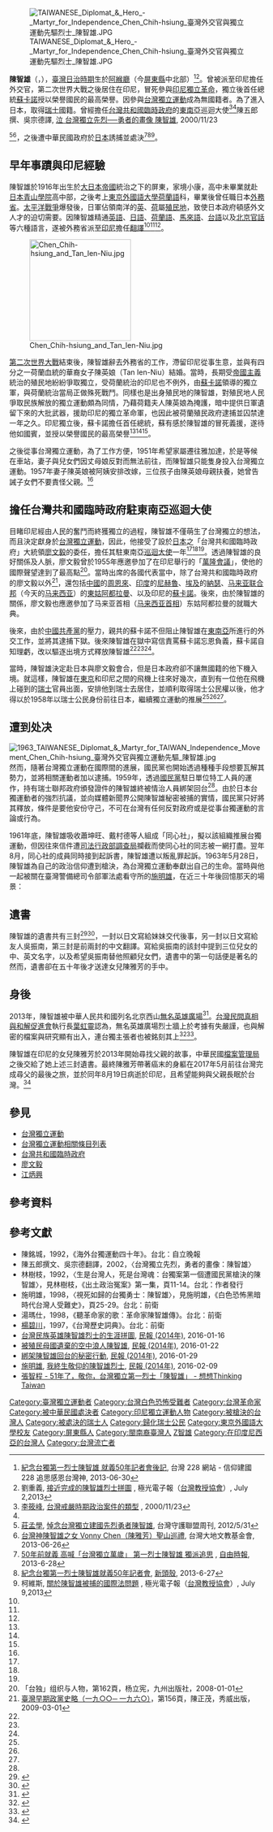{{pp-semi-sock|small=yes}}
{{Infobox Person
| name                      = 陳智雄<br/> Tân Tì-hiông
| image                     = File:TAIWANESE Diplomat & Hero for Independence 臺灣外交官與獨立運動先驅 陳智雄.jpg
| image_size                = 200px
| alt                       = 
| caption                   = 
| native_name               = 
| native_name_lang          = 
| birth_name                = 
| birth_date                = {{Birth date|1916|2|18}}
| birth_place               = {{TWN-JPN}}[[阿緱廳|阿緱廳]]
| baptised                  = 
| disappeared_date          = 
| disappeared_place         = 
| disappeared_status        = 
| death_date                = {{Birth date and age|1963|5|28}}
| death_place               = {{ROC|臺灣省}}[[臺北市|臺北市]][[古亭區|古亭區]][[馬場町|馬場町]]
| death_cause               = 被[[槍決|槍決]]
| body_discovered           = 
| resting_place             = {{TWN}}[[宜蘭縣|宜蘭縣]][[冬山鄉|冬山鄉]]白蓮寺
| resting_place_coordinates = 
| monuments                 = 
| residence                 = 
| nationality               = {{JPN-EMP}}（1916年－1945年）<br/>[[無國籍|無國籍]]（1945年－1958年）<br/>{{SWI}}（1958年－1963年）
| ancestor                  = 
| other_names               = 
| ethnicity                 = 
| citizenship               = 
| education                 = 
| alma_mater                = [[東京外國語大學|東京外国語学校]]
| occupation                = {{JPN-EMP}}[[日本外務省|外務省]]駐印尼外交官（1916－1945）<br />{{flagicon image|Flag of Blue Ground White Sun and Moon.svg}} [[台灣共和國臨時政府|台灣共和國臨時政府]]東南亞巡迴大使
| years_active              = 
| employer                  = 
| organization              = 同心社
| agent                     = 
| known_for                 = 
| notable_works             = 
| style                     = 
| influences                = 
| influenced                = 
| home_town                 = 
| salary                    = 
| net_worth                 = 
| height                    = 
| hair_color                = 
| eye_color                 = 
| measurements              = 
| weight                    = 
| television                = 
| title                     = 
| term                      = 
| predecessor               = 
| successor                 = 
| party                     = 
| movement                  = [[印度尼西亚独立战争|印尼独立运动]]<br />[[台灣獨立運動|台灣獨立運動]]
| opponents                 = 
| boards                    = 
| religion                  = 
| denomination              = 
| criminal_charge           = 
| criminal_penalty          = 
| criminal_status           = 
| spouse                    = 
| partner                   = 陳英娘<ref>{{cite news|url=https://www.rti.org.tw/radio/programMessageView/id/101658
|title=廖文毅與陳智雄|author=陳銘城|publisher=[[中央廣播電台|中央廣播電台]]|date=2019-01-03|language=zh-tw}}</ref>
| children                  = 陳威惠（長子，1947年－）<br>陳雅芳（女，1949年－2017年）<ref>{{cite news|url=http://www.peoplenews.tw/news/be3708be-1f46-410a-b73e-0e1e8ecb06c5
|title=陳智雄之女陳雅芳病逝 憶其父事蹟令受難者感佩|author=政治中心|publisher=[[民報_(2014年)|民報]]|date=2017-08-22|language=zh-tw}}</ref><br>
陳東南（次子，1950年－2013年）<ref name="#1">{{cite web|url=https://www.slideshare.net/mobile/twnathan/20170520-76174572|title=20170520 台獨革命先行者-陳智雄追思手冊}}</ref>
| parents                   = 
| relatives                 = 
| callsign                  = 
| awards                    = 
| signature                 = 
| signature_alt             = 
| signature_size            = 
| module                    = 
| module2                   = 
| module3                   = 
| module4                   = 
| module5                   = 
| module6                   = 
| website                   = 
| footnotes                 = 
| box_width                 = 380px
}}
[[File:TAIWANESE_Diplomat_&_Hero_-_Martyr_for_Independence_Chen_Chih-hsiung_臺灣外交官與獨立運動先驅烈士_陳智雄.JPG|thumb]]

'''陳智雄'''（{{lang-nan|Tân Tì-hiông}}，{{bd|1916年|2月18日|1963年|5月28日|catIdx=Chen陳}}），[[臺灣|臺灣]][[臺灣日治時期|日治時期]]生於[[阿緱廳|阿緱廳]]（今[[屏東縣|屏東縣]]中北部）<ref>[http://www.228.net.tw/index.php?option=com_content&task=view&id=17611&Itemid=71 紀念台獨第一烈士陳智雄 就義50年記者會後記], 台灣 228 網站 - 信仰建國228 追思感恩台灣神, 2013-06-30</ref><ref>劉重義, [http://blog.roodo.com/aurorahope/archives/25345850.html 接近完成的陳智雄烈士拼圖] {{Wayback|url=http://blog.roodo.com/aurorahope/archives/25345850.html |date=20130927213822 }}, 極光電子報（[[台灣教授協會|台灣教授協會]]）, July 2,2013</ref>。曾被派至印尼擔任外交官，第二次世界大戰之後居住在印尼，冒死參與[[印度尼西亞獨立革命|印尼獨立革命]]，獨立後首任總統[[蘇卡諾|蘇卡諾]]授以榮譽國民的最高榮譽。因參與[[台灣獨立運動|台灣獨立運動]]成為無國籍者。為了進入日本，取得[[瑞士|瑞士]]國籍。曾經擔任[[台灣共和國臨時政府|台灣共和國臨時政府]]的[[東南亞|東南亞]]巡迴大使<ref name="李筱峰">[[李筱峰|李筱峰]], [http://www.jimlee.org.tw/article.jsp?b_id=24454&menu_id=4 台灣戒嚴時期政治案件的類型] {{webarchive|url=https://web.archive.org/web/20080918080049/http://www.jimlee.org.tw/article.jsp?b_id=24454&menu_id=4 |date=2008-09-18 }}, 2000/11/23</ref><ref name="陳五郎/吳宗德">陳五郎撰、吳宗德譯, [http://www.taiwanus.net/roger/hero_1.htm 泣 台灣獨立先烈──勇者的畫像 陳智雄], 2000/11/23</ref><ref>[[莊孟學|莊孟學]], [https://docs.google.com/viewer?a=v&pid=sites&srcid=ZGVmYXVsdGRvbWFpbnx0YWl3YW5zaG91aHVsaWFubWVuZ3xneDo0MWI1Njg3Y2MyYjhjNzJl 悼念台灣獨立建國先烈勇者陳智雄], 台灣守護聯盟周刊, 2012/5/31</ref><ref name="陳雅芳">[http://www.taiwantt.org.tw/tw/index.php?option=com_content&task=view&id=7237&Itemid=1 台灣神陳智雄之女 Vonny Chen（陳雅芳）聖山巡禮], 台灣大地文教基金會, 2013-06-26</ref>，之後遭中華民國政府於[[日本|日本]]誘捕並處決<ref>[http://www.libertytimes.com.tw/2013/new/jun/28/today-p9.htm 50年前就義 高喊「台灣獨立萬歲」 第一烈士陳智雄 獨派追思] {{webarchive|url=https://web.archive.org/web/20130710033024/http://www.libertytimes.com.tw/2013/new/jun/28/today-p9.htm |date=2013-07-10 }}, [[自由時報|自由時報]], 2013-6-28</ref><ref>[http://newtalk.tw/blog_read.php?oid=18714 紀念台獨第一烈士陳智雄就義50年記者會‏], [[新頭殼|新頭殼]], 2013-6-27</ref><ref name="國際法">柯維斯, [http://blog.roodo.com/aurorahope/archives/25359074.html 關於陳智雄被捕的國際法問題] {{Wayback|url=http://blog.roodo.com/aurorahope/archives/25359074.html |date=20130927202004 }}, 極光電子報（[[台灣教授協會|台灣教授協會]]）, July 9,2013</ref>。

== 早年事蹟與印尼經驗 ==
陳智雄於1916年出生於[[大日本帝國|大日本帝國]]統治之下的屏東，家境小康，高中未畢業就赴[[日本|日本]][[青山學院大學|青山學院]]高中部，之後考上[[東京外國語大學|東京外國語大學]][[荷蘭語|荷蘭語]]科，畢業後曾任職日本[[日本外務省|外務省]]。[[太平洋戰爭|太平洋戰爭]]爆發後，日軍佔領南洋的[[英國|英]]、[[荷蘭|荷]]屬[[殖民地|殖民地]]，致使日本政府頓感外文人才的迫切需要。因陳智雄精通[[英語|英語]]、[[日語|日語]]、[[荷蘭語|荷蘭語]]、[[馬來語|馬來語]]、[[台語|台語]]以及[[北京官話|北京官話]]等六種語言，遂被外務省派至[[印尼|印尼]]擔任[[翻譯|翻譯]]<ref name="陳雅芳"/><ref name="李筱峰"/><ref name="陳五郎/吳宗德"/>。

[[File:Chen_Chih-hsiung_and_Tan_Ien-Niu.jpg|200px]]

[[第二次世界大戰|第二次世界大戰]]結束後，陳智雄辭去外務省的工作，滯留印尼從事生意，並與有四分之一荷蘭血統的華裔女子陳英娘（Tan Ien-Niu）結婚。當時，長期受[[帝國主義|帝國主義]]統治的殖民地紛紛爭取獨立，受荷蘭統治的印尼也不例外，由[[蘇卡諾|蘇卡諾]]領導的獨立軍，與荷蘭統治當局正做殊死戰鬥。同樣也是出身殖民地的陳智雄，對殖民地人民爭取民族解放的獨立運動頗為同情，乃藉荷籍夫人陳英娘為掩護，暗中提供日軍遺留下來的大批武器，援助印尼的獨立革命軍，也因此被荷蘭殖民政府逮捕並囚禁達一年之久。印尼獨立後，蘇卡諾擔任首任總統，蘇有感於陳智雄的冒死義援，遂待他如國賓，並授以榮譽國民的最高榮譽<ref name="陳雅芳"/><ref name="李筱峰"/><ref name="陳五郎/吳宗德"/>。

之後從事台灣獨立運動，為了工作方便，1951年希望家屬遷往雅加達，於是等候在車站，妻子與兒女們因丈母娘反對而無法前往，而陳智雄只能隻身投入台灣獨立運動。1957年妻子陳英娘被阿姨安排改嫁，三位孩子由陳英娘母親扶養，她曾告誡子女們不要責怪父親。<ref name="#1"/>

== 擔任台灣共和國臨時政府駐東南亞巡迴大使 ==
目睹印尼經由人民的奮鬥而終獲獨立的過程，陳智雄不僅萌生了台灣獨立的想法，而且決定獻身於[[台灣獨立運動|台灣獨立運動]]，因此，他接受了設於[[日本|日本]]之「台灣共和國臨時政府」大統領[[廖文毅|廖文毅]]的委任，擔任其駐東南亞[[巡迴大使|巡迴大使]]一年<ref name="李筱峰"/><ref name="陳五郎/吳宗德"/><ref name="陳雅芳"/>。透過陳智雄的良好關係及人脈，廖文毅曾於1955年應邀參加了在印尼舉行的「[[萬隆會議|萬隆會議]]」，使他的國際聲望達到了最高點<ref>「台独」组织与人物，第162頁，杨立宪，九州出版社，2008-01-01</ref>。當時出席的各國代表當中，除了台灣共和國臨時政府的廖文毅以外<ref>[https://books.google.com.tw/books?id=HAaM_gm4-XsC&pg=PA156 臺灣早期政黨史略（一九○○─ 一九六○）]，第156頁，陳正茂，秀威出版，2009-03-01</ref>，還包括[[中國|中國]]的[[周恩來|周恩來]]、[[印度|印度]]的[[尼赫魯|尼赫魯]]、[[埃及|埃及]]的[[納瑟|納瑟]]、[[马来亚联合邦|马来亚联合邦]]（今天的[[马来西亚|马来西亚]]）的[[東姑阿都拉曼|東姑阿都拉曼]]、以及印尼的[[蘇卡諾|蘇卡諾]]。後來，由於陳智雄的關係，廖文毅也應邀參加了马来亚首相（[[马来西亚首相|马来西亚首相]]）东姑阿都拉曼的就職大典。

後來，由於[[中國共產黨|中國共產黨]]的壓力，親共的蘇卡諾不但阻止陳智雄在[[東南亞|東南亞]]所進行的外交工作，並將其逮捕下獄。後來陳智雄在獄中寫信責罵蘇卡諾忘恩負義，蘇卡諾自知理虧，改以驅逐出境方式釋放陳智雄<ref name="李筱峰"/><ref name="陳五郎/吳宗德"/><ref name="陳雅芳"/>。

當時，陳智雄決定赴日本與廖文毅會合，但是日本政府卻不讓無國籍的他下機入境。就這樣，陳智雄在[[東京|東京]]和印尼之間的飛機上往來好幾次，直到有一位他在飛機上碰到的[[瑞士|瑞士]]官員出面，安排他到瑞士去居住，並順利取得瑞士公民權以後，他才得以於1958年以瑞士公民身份前往日本，繼續獨立運動的推展<ref name="李筱峰"/><ref name="陳五郎/吳宗德"/><ref name="陳雅芳"/>。

== 遭到处决 ==
[[File:1963_TAIWANESE_Diplomat_&_Martyr_for_TAIWAN_Independence_Movement_Chen_Chih-hsiung_臺灣外交官與獨立運動先驅_陳智雄.jpg|thumb]]
然而，隨著台灣獨立運動在國際間的進展，國民黨也開始透過種種手段想要瓦解其勢力，並將相關運動者加以逮捕。1959年，透過[[國民黨|國民黨]]駐日單位特工人員的運作，持有瑞士聯邦政府頒發證件的陳智雄終被情治人員綁架回台<ref name="國際法"/>。由於日本台獨運動者的強烈抗議，並向媒體新聞界公開陳智雄秘密被捕的實情，國民黨只好將其釋放，條件是要他安份守己，不可在台灣有任何反對政府或是從事台獨運動的言論或行為。

1961年底，陳智雄吸收蕭坤旺、戴村德等人組成「同心社」，擬以該組織推展台獨運動，但因往來信件遭[[司法行政部調查局|司法行政部調查局]]攔截而使同心社的同志被一網打盡。翌年8月，同心社的成員同時接到起訴書，陳智雄遭以叛亂罪起訴。1963年5月28日，陳智雄為自己的政治信仰遭到槍決，為台灣獨立運動奉獻出自己的生命。當時與他一起被關在臺灣警備總司令部軍法處看守所的[[施明雄|施明雄]]，在近三十年後回憶那天的場景：

{{cquote|執行那天，好多個劊子手，衝進牢房，壓制住仍在熟睡中的智雄仙，然後像抓雞鴨般地倒提他的雙臂，他忘記世俗的一切痛苦似的，在寧靜的清晨，用他嘹喨的有力的聲腔，大聲吶喊：「台灣獨立萬歲！台獨萬歲！台灣獨立萬歲！」……

最可惡的，仍是那些警衛室的班長在押送刑場前，竟然不將雙腳鐐好好卸除，而以斧頭砍斷他的雙腳掌，不讓他英勇豪壯地昂首走向刑場，而以拖的方式，傷害陳智雄先生「視死如歸」的尊嚴與權利。

我終生抗議，以此文留存千史作為見證。(施明雄 1998，28-9)}}

== 遺書 ==
陳智雄的遺書共有三封<ref>{{Cite news|url=https://www.peoplenews.tw/news/2c0c1f63-7401-4a8c-90c7-871c8b679b9b|title=【專文】台獨烈士陳智雄的遺書玄機|author=吳美慧|date=2016-03-11|work=|publisher=民報|accessdate=|language=|format=}}</ref><ref>{{Cite news|url=https://www.peoplenews.tw/news/8a31b24a-3fe1-44a6-962a-ec5867d70e3b|title=【那一年的這一天】1963.5.28台獨第一烈士陳智雄從容赴義|author=|date=2017-05-28|work=|publisher=民報|accessdate=|language=|format=}}</ref>，一封以日文寫給妹妹交代後事，另一封以日文寫給友人吳振南，第三封是前兩封的中文翻譯。寫給吳振南的該封中提到三位兒女的中、英文名字，以及希望吳振南替他照顧兒女們，遺書中的第一句話便是著名的
{{cquote|
私は台湾人の為に死す<br>
（我是為台灣人而死）
}}
然而，遺書卻在五十年後才送達女兒陳雅芳的手中。

== 身後 ==

2013年，陳智雄被中華人民共和國列名北京西山[[無名英雄廣場|無名英雄廣場]]<ref>{{cite web|title=北京西山无名英雄广场名单|url=http://www.xiaolaotou.com/dianping/heroparklist.htm|website=小老头网站|accessdate=2017-02-14|archive-date=2014-05-27|archive-url=https://web.archive.org/web/20140527214537/http://www.xiaolaotou.com/dianping/heroparklist.htm|dead-url=yes}}</ref>。[[台灣民間真相與和解促進會|台灣民間真相與和解促進會]]執行長[[葉虹靈|葉虹靈]]認為，無名英雄廣場烈士牆上於考據有失嚴謹，也與解密的檔案與研究顯有出入，連台獨主張者也被銘刻其上<ref>{{cite web|author1=葉虹靈|title=從民族國家的敘事中拯救歷史|url=http://opinion.cw.com.tw/blog/profile/205/article/897|accessdate=2014-01-07|language=zh-tw|quote=例如曾參與廖文毅「台灣共和國臨時政府」的陳智雄（1963年遭槍決，難友記得他離開牢房的最後一刻仍高喊台灣獨立萬歲）|deadurl=yes|archiveurl=https://web.archive.org/web/20140109123824/http://opinion.cw.com.tw/blog/profile/205/article/897|archivedate=2014-01-09}}</ref><ref>{{cite news|author1=王銘義|title=共軍紀念潛台犧牲無名英雄|url=http://www.chinatimes.com/newspapers/20140714000434-260108|agency=中時電子報|date=2014-07-14|accessdate=2017-06-02|archive-date=2017-12-01|archive-url=https://web.archive.org/web/20171201044231/http://www.chinatimes.com/newspapers/20140714000434-260108|dead-url=no}}</ref>。

陳智雄在印尼的女兒陳雅芳於2013年開始尋找父親的故事，中華民國[[檔案管理局|檔案管理局]]之後交給了她上述三封遺書。最終陳雅芳帶著癌末的身軀在2017年5月前往台灣完成尋父的最後之旅，並於同年8月19日病逝於印尼，且希望能夠與父親長眠於台灣。<ref>{{cite web |author1=邱萬興|title=【專文】陳智雄之女陳雅芳回台 最後追尋父親的真相與記憶|url=https://www.peoplenews.tw/news/13151e69-39bc-416a-b188-cf4f72e9b7a5|website=民報|accessdate=2017-09-01}}</ref>

== 參見 ==
* [[台灣獨立運動|台灣獨立運動]]
* [[台灣獨立運動相關條目列表|台灣獨立運動相關條目列表]]
* [[台灣共和國臨時政府|台灣共和國臨時政府]]
* [[廖文毅|廖文毅]]
* [[江炳興|江炳興]]

== 參考資料 ==
{{reflist|2}}

== 參考文獻 ==
{{refbegin|2}}
* 陳銘城，1992，《海外台獨運動四十年》。台北：自立晚報
* 陳五郎撰文、吳宗德翻譯，2002，〈台灣獨立先烈，勇者的畫像：陳智雄〉
* 林樹枝，1992，〈生是台灣人，死是台灣魂：台獨案第一個遭國民黨槍決的陳智雄〉，見林樹枝，《出土政治冤案》第一集，頁11-14。台北：作者發行
* 施明雄，1998，〈視死如歸的台獨勇士：陳智雄〉，見施明雄，《白色恐怖黑暗時代台灣人受難史》，頁25-29。台北：前衛
* 湯瑪仕，1998，《聽革命家的歌：革命家陳智雄傳》。台北：前衛
* [[楊碧川|楊碧川]]，1997，《台灣歷史詞典》。台北：前衛
* [http://www.peoplenews.tw/news/a5560e87-c129-4b00-8133-839a78d6eb69 台灣民族英雄陳智雄烈士的生涯拼圖], [[民報_(2014年)|民報 (2014年)]], 2016-01-16
* [http://www.peoplenews.tw/news/e2a9297c-de41-48b5-9d92-cb8ccd2b37c4 被殖民母國遺棄的空中浪人陳智雄], [[民報_(2014年)|民報 (2014年)]], 2016-01-22
* [http://www.peoplenews.tw/news/75261578-abc7-4e68-9f06-79207c230e08 綁架陳智雄回台的秘密行動], [[民報_(2014年)|民報 (2014年)]], 2016-01-29
* [[施明雄|施明雄]], [http://www.peoplenews.tw/news/07aa3157-115d-4aca-a0e0-0b4fb98cb5fd 我終生敬仰的陳智雄烈士], [[民報_(2014年)|民報 (2014年)]], 2016-02-09
* [http://www.thinkingtaiwan.com/content/2099 張智程 - 51年了，敬你，台灣獨立第一烈士「陳智雄」 - 想想Thinking Taiwan]
{{refend}}

{{DEFAULTSORT:Chen陳智雄}}
[[Category:臺灣獨立運動者|Category:臺灣獨立運動者]]
[[Category:台灣白色恐怖受難者|Category:台灣白色恐怖受難者]]
[[Category:台灣革命家|Category:台灣革命家]]
[[Category:被中華民國處決者|Category:被中華民國處決者]]
[[Category:印尼獨立運動人物|Category:印尼獨立運動人物]]
[[Category:被槍決的台灣人|Category:被槍決的台灣人]]
[[Category:被處決的瑞士人|Category:被處決的瑞士人]]
[[Category:歸化瑞士公民|Category:歸化瑞士公民]]
[[Category:東京外國語大學校友|Category:東京外國語大學校友]]
[[Category:屏東縣人|Category:屏東縣人]]
[[Category:閩南裔臺灣人|Category:閩南裔臺灣人]]
[[Category:陈姓|Z智雄]]
[[Category:在印度尼西亞的台灣人|Category:在印度尼西亞的台灣人]]
[[Category:台灣流亡者|Category:台灣流亡者]]